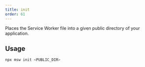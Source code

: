 ```yaml
---
title: init
order: 61
---
```


Places the Service Worker file into a given public directory of your application.

## Usage

```bash
npx msw init <PUBLIC_DIR>
```


<PublicDirSnippet />
